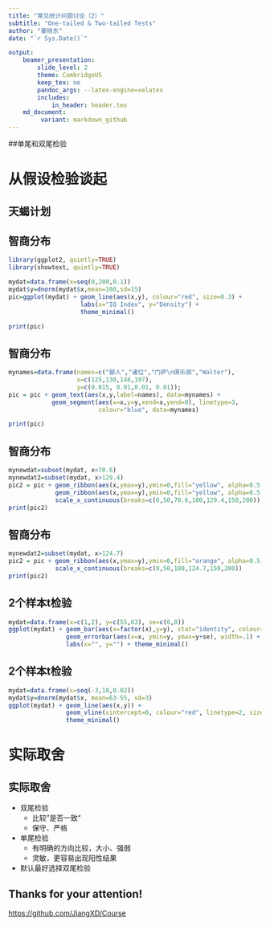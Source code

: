 ```yaml
---
title: "常见统计问题讨论（2）"
subtitle: "One-tailed & Two-tailed Tests"
author: "姜晓东"
date: "`r Sys.Date()`"

output:
    beamer_presentation:
        slide_level: 2
        theme: CambridgeUS
        keep_tex: no
        pandoc_args: --latex-engine=xelatex
        includes:
            in_header: header.tex
    md_document:
         variant: markdown_github
---
```


##单尾和双尾检验
\tableofcontents

# 从假设检验谈起
## 天蝎计划
\noindent\includegraphics[width=\textwidth]{pics/Scorpion.jpg}
\begin{picture}(0,0)(0,0)
\put(4,200){\color{yellow}$<$/{\large\textbf{\color{darkred}SCORPION}}\color{yellow}$>$}
\put(100,100){\colorbox{white}{\parbox[t]{2.8cm}{\textbf{Walter O'Brien}\newline with IQ of \textcolor{red}{197}.}}}
\end{picture}

## 智商分布
```r
library(ggplot2, quietly=TRUE)
library(showtext, quietly=TRUE)

mydat=data.frame(x=seq(0,200,0.1))
mydat$y=dnorm(mydat$x,mean=100,sd=15)
pic=ggplot(mydat) + geom_line(aes(x,y), colour="red", size=0.3) +
                    labs(x="IQ Index", y="Density") +
                    theme_minimal()

print(pic)

```

## 智商分布
```r
mynames=data.frame(names=c("鄙人","诸位","门萨\n俱乐部","Walter"),
                   x=c(125,130,148,197),
                   y=c(0.015, 0.01,0.01, 0.01));
pic = pic + geom_text(aes(x,y,label=names), data=mynames) +
            geom_segment(aes(x=x,y=y,xend=x,yend=0), linetype=3, 
                         colour="blue", data=mynames)

print(pic)
```


## 智商分布
```r
mynewdat=subset(mydat, x<70.6)
mynewdat2=subset(mydat, x>129.4)
pic2 = pic + geom_ribbon(aes(x,ymax=y),ymin=0,fill="yellow", alpha=0.5, data=mynewdat)+
             geom_ribbon(aes(x,ymax=y),ymin=0,fill="yellow", alpha=0.5, data=mynewdat2)+
             scale_x_continuous(breaks=c(0,50,70.6,100,129.4,150,200))
print(pic2)

```

## 智商分布
```r
mynewdat2=subset(mydat, x>124.7)
pic2 = pic + geom_ribbon(aes(x,ymax=y),ymin=0,fill="orange", alpha=0.5, data=mynewdat2)+
             scale_x_continuous(breaks=c(0,50,100,124.7,150,200))
print(pic2)

```

## 2个样本t检验
```r
mydat=data.frame(x=c(1,2), y=c(55,63), se=c(6,8))
ggplot(mydat) + geom_bar(aes(x=factor(x),y=y), stat="identity", colour="black", width=.3) + 
                geom_errorbar(aes(x=x, ymin=y, ymax=y+se), width=.1) +
                labs(x="", y="") + theme_minimal()

```

## 2个样本t检验
```r
mydat=data.frame(x=seq(-3,18,0.02))
mydat$y=dnorm(mydat$x, mean=63-55, sd=3)
ggplot(mydat) + geom_line(aes(x,y)) + 
                geom_vline(xintercept=0, colour="red", linetype=2, size=2) +
                theme_minimal()

```
\begin{picture}(0,0)(0,0)
\put(190,200){\color{blue}
\parbox[t]{5cm}{
\begin{align*}
\mu &= \bar{x_1} - \bar{x_2}\\
\sigma &= \sqrt{\frac{S_e^2}{n_1}+ \frac{S_e^2}{n_2}}
\end{align*}
 }
}
\end{picture}


# 实际取舍
## 实际取舍
+ 双尾检验
	- 比较”是否一致“
	- 保守、严格
+ 单尾检验
	- 有明确的方向比较，大小、强弱
	- 灵敏，更容易出现阳性结果
+ 默认最好选择双尾检验


## Thanks for your attention!

[https://github.com/JiangXD/Course](https://github.com/JiangXD/Course) 

